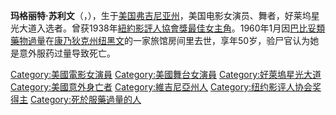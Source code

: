 {{艺人
|name = Margaret Sullavan<br>玛格丽特·苏利文
|image = Studio publicity Margaret Sullavan.jpg
|imagesize =
|type = 女演员
|出生日期 = 1909年5月16日
|出生地点= {{USA}}[[弗吉尼亚州|弗吉尼亚州]][[諾福克_(維吉尼亞州)|諾福克]]
|逝世日期= 1960年1月1日（50岁）
|逝世地点= {{USA}}[[康乃狄克州|康乃狄克州]][[紐黑文|紐黑文]]
|父母 = Cornelius Sullavan<br>Garland Brooke
|配偶 = {{Plainlist|
* Henry Fonda<br>（1931.12.25—1932）
* William Wyler<br>（1934—1936）
* Leland Hayward<br>（1936.11.15—1947）
* Kenneth Wagg<br>（1947—1960.01.01）
}}
|儿女 = {{Plainlist|
* {{link-en|布鲁克·海沃德|Brooke Hayward}}<br>（1937.07.05—）
* Bridget<br>（1939—1960）
* Bill<br>（1941—2008）
}}
|出道作 = ''{{link-en|Only Yesterday|Only Yesterday (1933 film)}}''<br>饰 Mary
|代表作 = ''{{link-en|Next Time We Love|Next Time We Love}}''<br>饰 Cicely <br>''{{link-en|The Shopworn Angel|The Shopworn Angel}}''<br>饰 Daisy <br>[[街角的商店|街角的商店]]<br>饰 Klara <br>''{{link-en|The Mortal Storm|The Mortal Storm}}''<br>饰 Freya<br>（均与James Stewart搭档）
|相关团体 = [[詹姆斯·史都華|詹姆斯·史都華]]
}}

'''玛格丽特·苏利文'''（{{lang-en|Margaret Sullavan}}，{{bd|1909年|5月16日|1960年|1月1日}}），生于[[美国|美国]][[弗吉尼亚州|弗吉尼亚州]]，美国电影女演员、舞者，好莱坞星光大道入选者。曾获1938年[[紐約影評人協會|紐約影評人協會獎]][[纽约影评人协会奖最佳女主角|最佳女主角]]。1960年1月因[[巴比妥類藥物過量|巴比妥類藥物過量]]在[[康乃狄克州|康乃狄克州]][[纽黑文|纽黑文]]的一家旅馆房间里去世，享年50岁，验尸官认为她是意外服药过量导致死亡。

{{commonscat}}
{{紐約影評人協會獎最佳女主角}}
{{Authority control}}
{{DEFAULTSORT:Sullivan, Margaret}}
[[Category:美國電影女演員|Category:美國電影女演員]]
[[Category:美國舞台女演員|Category:美國舞台女演員]]
[[Category:好萊塢星光大道|Category:好萊塢星光大道]]
[[Category:美國意外身亡者|Category:美國意外身亡者]]
[[Category:維吉尼亞州人|Category:維吉尼亞州人]]
[[Category:纽约影评人协会奖得主|Category:纽约影评人协会奖得主]]
[[Category:死於服藥過量的人|Category:死於服藥過量的人]]